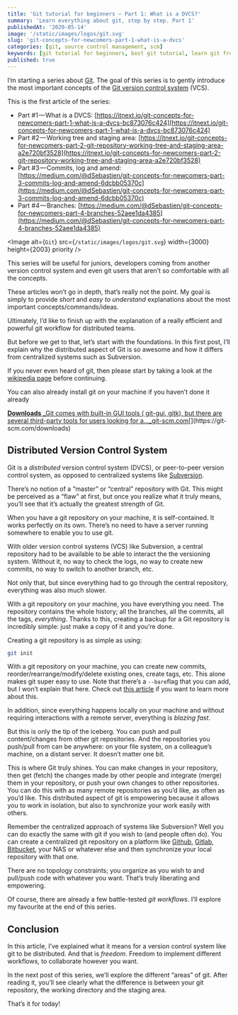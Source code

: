 ```yaml
---
title: 'Git tutorial for beginners — Part 1: What is a DVCS?'
summary: 'Learn everything about git, step by step. Part 1'
publishedAt: '2020-05-14'
image: '/static/images/logos/git.svg'
slug: 'git-concepts-for-newcomers-part-1-what-is-a-dvcs'
categories: [git, source control management, scm]
keywords: [git tutorial for beginners, best git tutorial, learn git from scratch, learn git in 15 minutes, learning git, git, dvcs]
published: true
---
```


I’m starting a series about [Git](https://git-scm.com/). The goal of this series is to gently introduce the most important concepts of the [Git version control system](https://git-scm.com/) (VCS).

This is the first article of the series:

- Part #1 — What is a DVCS: [https://itnext.io/git-concepts-for-newcomers-part-1-what-is-a-dvcs-bc873076c424](https://itnext.io/git-concepts-for-newcomers-part-1-what-is-a-dvcs-bc873076c424)
- Part #2 — Working tree and staging area: [https://itnext.io/git-concepts-for-newcomers-part-2-git-repository-working-tree-and-staging-area-a2e720bf3528](https://itnext.io/git-concepts-for-newcomers-part-2-git-repository-working-tree-and-staging-area-a2e720bf3528)
- Part #3 — Commits, log and amend: [https://medium.com/@dSebastien/git-concepts-for-newcomers-part-3-commits-log-and-amend-6dcbb05370c](https://medium.com/@dSebastien/git-concepts-for-newcomers-part-3-commits-log-and-amend-6dcbb05370c)
- Part #4 — Branches: [https://medium.com/@dSebastien/git-concepts-for-newcomers-part-4-branches-52aee1da4385](https://medium.com/@dSebastien/git-concepts-for-newcomers-part-4-branches-52aee1da4385)

<Image
  alt={`Git`}
  src={`/static/images/logos/git.svg`}
  width={3000}
  height={2003}
  priority
/>

This series will be useful for juniors, developers coming from another version control system and even git users that aren’t so comfortable with all the concepts.

These articles won’t go in depth, that’s really not the point. My goal is simply to provide _short_ and _easy to understand_ explanations about the most important concepts/commands/ideas.

Ultimately, I’d like to finish up with the explanation of a really efficient and powerful git workflow for distributed teams.

But before we get to that, let’s start with the foundations. In this first post, I’ll explain why the distributed aspect of Git is so awesome and how it differs from centralized systems such as Subversion.

If you never even heard of git, then please start by taking a look at the [wikipedia page](https://en.wikipedia.org/wiki/Git) before continuing.

You can also already install git on your machine if you haven’t done it already

[**Downloads**
\_Git comes with built-in GUI tools ( git-gui, gitk), but there are several third-party tools for users looking for a…\_git-scm.com](https://git-scm.com/downloads 'https://git-scm.com/downloads')[](https://git-scm.com/downloads)

## Distributed Version Control System

Git is a _distributed_ version control system (DVCS), or peer-to-peer version control system, as opposed to centralized systems like [Subversion](https://subversion.apache.org/).

There’s no notion of a “master” or “central” repository with Git. This might be perceived as a “flaw” at first, but once you realize what it truly means, you’ll see that it’s actually the greatest strength of Git.

When you have a git repository on your machine, it is self-contained. It works perfectly on its own. There’s no need to have a server running somewhere to enable you to use git.

With older version control systems (VCS) like Subversion, a central repository had to be available to be able to interact the the versioning system. Without it, no way to check the logs, no way to create new commits, no way to switch to another branch, etc.

Not only that, but since everything had to go through the central repository, everything was also much slower.

With a git repository on your machine, you have everything you need. The repository contains the whole history; all the branches, all the commits, all the tags, _everything_. Thanks to this, creating a backup for a Git repository is incredibly simple: just make a copy of it and you’re done.

Creating a git repository is as simple as using:

```bash
git init
```

With a git repository on your machine, you can create new commits, reorder/rearrange/modify/delete existing ones, create tags, etc. This alone makes git super easy to use. Note that there’s a `--bare`flag that you can add, but I won’t explain that here. Check out [this article](http://www.saintsjd.com/2011/01/what-is-a-bare-git-repository/) if you want to learn more about this.

In addition, since everything happens locally on your machine and without requiring interactions with a remote server, everything is _blazing fast_.

But this is only the tip of the iceberg. You can push and pull content/changes from other git repositories. And the repositories you push/pull from can be anywhere: on your file system, on a colleague’s machine, on a distant server. It doesn’t matter one bit.

This is where Git truly shines. You can make changes in your repository, then get (fetch) the changes made by other people and integrate (merge) them in your repository, or push your own changes to other repositories. You can do this with as many remote repositories as you’d like, as often as you’d like. This distributed aspect of git is empowering because it allows you to work in isolation, but also to synchronize your work easily with others.

Remember the centralized approach of systems like Subversion? Well you can do exactly the same with git if you wish to (and people often do). You can create a centralized git repository on a platform like [Github](https://github.com/), [Gitlab](https://about.gitlab.com/), [Bitbucket](https://bitbucket.org/), your NAS or whatever else and then synchronize your local repository with that one.

There are no topology constraints; you organize as you wish to and pull/push code with whatever you want. That’s truly liberating and empowering.

Of course, there are already a few battle-tested _git_ _workflows_. I’ll explore my favourite at the end of this series.

## Conclusion

In this article, I’ve explained what it means for a version control system like git to be distributed. And that is _freedom_. Freedom to implement different workflows, to collaborate however you want.

In the next post of this series, we’ll explore the different “areas” of git. After reading it, you’ll see clearly what the difference is between your git repository, the working directory and the staging area.

That’s it for today!

<BlogPostSignature />

